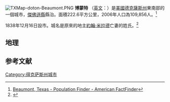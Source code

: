 [[File:TXMap-doton-Beaumont.PNG|right]]
'''博蒙特''' （[[英文|英文]]：{{lang|en|Beaumont, Texas}}）是[[美國|美國]][[德克薩斯州|德克薩斯州]]東南部的一個城市，[[傑佛遜縣_(德克薩斯州)|傑佛遜縣]]縣治。面積222.6平方公里，2006年人口為109,856人。<ref>[http://factfinder.census.gov/servlet/SAFFPopulation?_event=Search&geo_id=16000US4819972&_geoContext=01000US%7C04000US48%7C16000US4819972&_street=&_county=Beaumont+city&_cityTown=Beaumont+city&_state=04000US48&_zip=&_lang=en&_sse=on&ActiveGeoDiv=geoSelect&_useEV=&pctxt=fph&pgsl=160&_submenuId=population_0&ds_name=null&_ci_nbr=null&qr_name=&reg=%3Anull&_keyword=&_industry= Beaumont, Texas - Population Finder - American FactFinder<!-- Bot generated title -->]{{Dead link|date=2020年4月 |bot=InternetArchiveBot |fix-attempted=yes }}</ref>

1838年12月16日設市。城名是原來的地主[[約翰·米拉德|約翰·米拉德]]亡妻的姓氏。<ref name = "Rienstra">{{cite book
  | last = Rienstra
  | first = Ellen Walker
  | authorlink =
  | coauthors = Linsley, Judith Walker
  | title = Historic Beaumont: An Illustrated History
  | publisher = Historical Publishing Network
  | date = 2003
  | location =
  | pages = 17
  | url =
  | doi =
  | id =  1893619281}}</ref>

== 地理 ==
{{Weather box|width=auto
|location = 得克萨斯州博蒙特{{spaced ndash}}阿瑟港（{{link-en|东南得克萨斯州地区机场|Jack Brooks Regional Airport}}），1991–2020年正常值，1901年至今极端数据
|collapsed = Y
|single line = Y
|metric first = Y
| Jan record high F = 86
| Feb record high F = 90
| Mar record high F = 95
| Apr record high F = 94
| May record high F =101
| Jun record high F =106
| Jul record high F =108
| Aug record high F =108
| Sep record high F =105
| Oct record high F = 99
| Nov record high F = 94
| Dec record high F = 86
<!--
“1. Location »”里选本站
“2. Product »”里选“Monthly summarized data”
“3. Options »”第一选项“Year range：”里填1991-2020，再选“Max temp”或者“Min temp”的默认后，再将结果贴入表格
-->
| Jan avg record high F = 77.4
| Feb avg record high F = 79.3
| Mar avg record high F = 83.0
| Apr avg record high F = 86.9
| May avg record high F = 91.7
| Jun avg record high F = 95.7
| Jul avg record high F = 97.0
| Aug avg record high F = 98.4
| Sep avg record high F = 95.8
| Oct avg record high F = 90.7
| Nov avg record high F = 83.9
| Dec avg record high F = 79.2
|year avg record high F = 99.4
| Jan high F = 63.5
| Feb high F = 67.3
| Mar high F = 73.2
| Apr high F = 79.0
| May high F = 85.7
| Jun high F = 90.9
| Jul high F = 92.6
| Aug high F = 93.1
| Sep high F = 89.5
| Oct high F = 82.1
| Nov high F = 72.3
| Dec high F = 65.5
| Jan low F = 43.8
| Feb low F = 47.8
| Mar low F = 53.4
| Apr low F = 59.6
| May low F = 67.3
| Jun low F = 73.1
| Jul low F = 74.6
| Aug low F = 74.4
| Sep low F = 70.6
| Oct low F = 61.1
| Nov low F = 51.5
| Dec low F = 45.8

| Jan avg record low F = 28.0
| Feb avg record low F = 31.9
| Mar avg record low F = 35.6
| Apr avg record low F = 43.3
| May avg record low F = 53.9
| Jun avg record low F = 66.3
| Jul avg record low F = 70.3
| Aug avg record low F = 69.7
| Sep avg record low F = 58.4
| Oct avg record low F = 44.1
| Nov avg record low F = 34.3
| Dec avg record low F = 30.6
|year avg record low F = 26.2
| Jan record low F = 11
| Feb record low F = 10
| Mar record low F = 20
| Apr record low F = 32
| May record low F = 42
| Jun record low F = 53
| Jul record low F = 61
| Aug record low F = 58
| Sep record low F = 45
| Oct record low F = 30
| Nov record low F = 22
| Dec record low F = 12
|precipitation colour = green
| Jan precipitation inch = 5.32
| Feb precipitation inch = 3.09
| Mar precipitation inch = 3.63
| Apr precipitation inch = 3.92
| May precipitation inch = 4.70
| Jun precipitation inch = 6.70
| Jul precipitation inch = 6.85
| Aug precipitation inch = 6.89
| Sep precipitation inch = 6.69
| Oct precipitation inch = 5.47
| Nov precipitation inch = 3.89
| Dec precipitation inch = 4.98
|year precipitation inch =62.13
|unit precipitation days = 0.01 in
| Jan precipitation days =  9.6
| Feb precipitation days =  8.6
| Mar precipitation days =  7.6
| Apr precipitation days =  7.2
| May precipitation days =  7.2
| Jun precipitation days = 10.7
| Jul precipitation days = 11.8
| Aug precipitation days = 11.3
| Sep precipitation days =  8.9
| Oct precipitation days =  7.5
| Nov precipitation days =  7.6
| Dec precipitation days =  9.7
|year precipitation days=
| Jan sun = 135.5
| Feb sun = 168.5
| Mar sun = 188.1
| Apr sun = 203.2
| May sun = 262.9
| Jun sun = 284.6
| Jul sun = 281.7
| Aug sun = 258.6
| Sep sun = 231.9
| Oct sun = 241.3
| Nov sun = 184.8
| Dec sun = 148.9
| Jan percentsun = 42
| Feb percentsun = 54
| Mar percentsun = 51
| Apr percentsun = 53
| May percentsun = 62
| Jun percentsun = 68
| Jul percentsun = 66
| Aug percentsun = 63
| Sep percentsun = 63
| Oct percentsun = 68
| Nov percentsun = 58
| Dec percentsun = 47
|year percentsun = 58
|Jan humidity = 79
|Feb humidity = 77
|Mar humidity = 77
|Apr humidity = 77
|May humidity = 80
|Jun humidity = 81
|Jul humidity = 81
|Aug humidity = 81
|Sep humidity = 79
|Oct humidity = 78
|Nov humidity = 79
|Dec humidity = 79
|year humidity=
|source 1 = [[NOAA|NOAA]]（1981–2010年相对湿度）<ref name="1991-2020 normals">{{cite web |format=pdf |url=https://www.ncei.noaa.gov/access/services/data/v1?dataset=normals-monthly-1991-2020&startDate=0001-01-01&endDate=9996-12-31&stations=USW00012917&format=pdf |publisher=National Oceanic and Atmospheric Administration |title=Station: PORT ARTHUR SE TX AP, TX US USW00012917 |access-date=2022-06-21}}</ref><ref name = "NWS Lake Charles, LA">{{cite web |url = https://www.weather.gov/wrh/Climate?wfo=lch |title = NOWData - NOAA Online Weather Data |publisher = National Oceanic & Atmospheric Administration |accessdate = 2022-06-21}}</ref><ref name="RH">{{cite web |url = https://www1.ncdc.noaa.gov/pub/data/lcd/annual/2018/01201813BPT.pdf |title = Local Climatological Data Annual Summary with Comparative Data for BEAUMONT/PORT ARTHUR, TEXAS (KBPT) |publisher = National Oceanic and Atmospheric Administration |access-date = 2022-06-21 |page=3}}</ref>
|source 2 = [[世界气象组织|世界气象组织]]（1961–1987年日照）<ref name="sun hours">{{cite web |title=Sunshine |url=http://data.un.org/Data.aspx?d=CLINO&f=ElementCode:15;CountryCode:US;StatisticCode:44&c=2,5,6,7,10,15,18,19,20,22,24,26,28,30,32,34,36,38,40,42,44,46&s=CountryName:asc,WmoStationNumber:asc,StatisticCode:asc&v=1 |publisher=[[世界气象组织|世界气象组织]] |accessdate=2022-06-21 |quote=PORT ARTHUR, TX}}</ref><ref name="percent sun">{{cite web |title=Sunshine |url=http://data.un.org/Data.aspx?d=CLINO&f=ElementCode%3a15%3bCountryCode%3aUS%3bStatisticCode%3a37&c=2,5,6,7,10,15,18,19,20,22,24,26,28,30,32,34,36,38,40,42,44,46&s=CountryName:asc,WmoStationNumber:asc,StatisticCode:asc&v=1 |publisher=世界气象组织 |accessdate=2022-06-21 |quote=PORT ARTHUR, TX}}</ref>
}}

==参考文献==
<div class="references-small">
<references />
</div>
{{Authority control}}
[[Category:得克萨斯州城市|Category:得克萨斯州城市]]
{{DEFAULTSORT:Beaumont, Texas}}